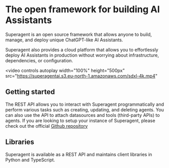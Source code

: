 # The open framework for building AI Assistants

Superagent is an open source framework that allows anyone to build, manage, and deploy unique ChatGPT-like AI Assistants.

Superagent also provides a cloud platform that allows you to effortlessly deploy AI Assistants in production without worrying about infrastructure, dependencies, or configuration.

<video
  controls
  autoplay
  width="100%"
  height="500px"
  src="https://superagentai.s3.eu-north-1.amazonaws.com/sdxl-4k.mp4"
></video>

## Getting started

The REST API allows you to interact with Superagent programmatically and perform various tasks such as creating, updating, and deleting agents. You can also use the API to attach datasources and tools (third-party APIs) to agents.
If you are looking to setup your instance of Superagent, please check out the official [Github repository](https://github.com/homanp/superagent)

## Libraries

Superagent is available as a REST API and maintains client libraries in Python and TypeScript.

<Cards center>
  <Card title="Python" href="https://github.com/homanp/superagent-py" />
  <Card
    title="Node/Typescript"
    href="https://github.com/homanp/superagent-js"
  />
  <Card
    title="Swift (community)"
    href="https://github.com/simonweniger/superagent-swift"
  />
</Cards>

